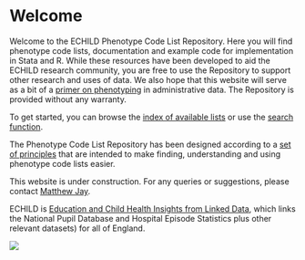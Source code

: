 # Welcome {.unnumbered}

Welcome to the ECHILD Phenotype Code List Repository. Here you will find phenotype code lists, documentation and example code for implementation in Stata and R. While these resources have been developed to aid the ECHILD research community, you are free to use the Repository to support other research and uses of data. We also hope that this website will serve as a bit of a [primer on phenotyping](primer.qmd) in administrative data. The Repository is provided without any warranty.

To get started, you can browse the [index of available lists](code_list_index.qmd) or use the [search function](search.qmd).

The Phenotype Code List Repository has been designed according to a [set of principles](principles.qmd) that are intended to make finding, understanding and using phenotype code lists easier.

This website is under construction. For any queries or suggestions, please contact
[Matthew Jay](mailto:matthew.jay@ucl.ac.uk).

ECHILD is [Education and Child Health Insights from Linked Data](https://www.echild.ac.uk){target="_blank"}, which links the National Pupil Database and Hospital Episode Statistics plus other relevant datasets) for all of England.

![](static/echild-intro.png){fig-alt="The ECHILD logo."}    

